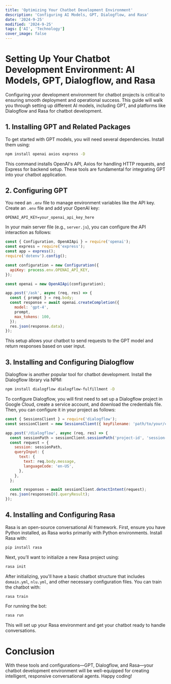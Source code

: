 ```yaml
---
title: 'Optimizing Your Chatbot Development Environment'
description: 'Configuring AI Models, GPT, Dialogflow, and Rasa'
date: '2024-9-25'
modified: '2024-9-25'
tags: ['AI', 'Technology']
cover_image: false
---
```


# Setting Up Your Chatbot Development Environment: AI Models, GPT, Dialogflow, and Rasa

Configuring your development environment for chatbot projects is critical to ensuring smooth deployment and operational success. This guide will walk you through setting up different AI models, including GPT, and platforms like Dialogflow and Rasa for chatbot development.

## 1. Installing GPT and Related Packages

To get started with GPT models, you will need several dependencies. Install them using:

```bash
npm install openai axios express -D
```

This command installs OpenAI's API, Axios for handling HTTP requests, and Express for backend setup. These tools are fundamental for integrating GPT into your chatbot application.

## 2. Configuring GPT

You need an `.env` file to manage environment variables like the API key. Create an `.env` file and add your OpenAI key:

```
OPENAI_API_KEY=your_openai_api_key_here
```

In your main server file (e.g., `server.js`), you can configure the API interaction as follows:

```js
const { Configuration, OpenAIApi } = require('openai');
const express = require('express');
const app = express();
require('dotenv').config();

const configuration = new Configuration({
  apiKey: process.env.OPENAI_API_KEY,
});

const openai = new OpenAIApi(configuration);

app.post('/ask', async (req, res) => {
  const { prompt } = req.body;
  const response = await openai.createCompletion({
    model: 'gpt-4',
    prompt,
    max_tokens: 100,
  });
  res.json(response.data);
});
```

This setup allows your chatbot to send requests to the GPT model and return responses based on user input.

## 3. Installing and Configuring Dialogflow

Dialogflow is another popular tool for chatbot development. Install the Dialogflow library via NPM:

```bash
npm install dialogflow dialogflow-fulfillment -D
```

To configure Dialogflow, you will first need to set up a Dialogflow project in Google Cloud, create a service account, and download the credentials file. Then, you can configure it in your project as follows:

```js
const { SessionsClient } = require('dialogflow');
const sessionClient = new SessionsClient({ keyFilename: 'path/to/your/credentials.json' });

app.post('/dialogflow', async (req, res) => {
  const sessionPath = sessionClient.sessionPath('project-id', 'session-id');
  const request = {
    session: sessionPath,
    queryInput: {
      text: {
        text: req.body.message,
        languageCode: 'en-US',
      },
    },
  };

  const responses = await sessionClient.detectIntent(request);
  res.json(responses[0].queryResult);
});
```

## 4. Installing and Configuring Rasa

Rasa is an open-source conversational AI framework. First, ensure you have Python installed, as Rasa works primarily with Python environments. Install Rasa with:

```bash
pip install rasa
```

Next, you’ll want to initialize a new Rasa project using:

```bash
rasa init
```

After initializing, you'll have a basic chatbot structure that includes `domain.yml`, `nlu.yml`, and other necessary configuration files. You can train the chatbot with:

```bash
rasa train
```

For running the bot:

```bash
rasa run
```

This will set up your Rasa environment and get your chatbot ready to handle conversations.

# Conclusion

With these tools and configurations—GPT, Dialogflow, and Rasa—your chatbot development environment will be well-equipped for creating intelligent, responsive conversational agents. Happy coding!
